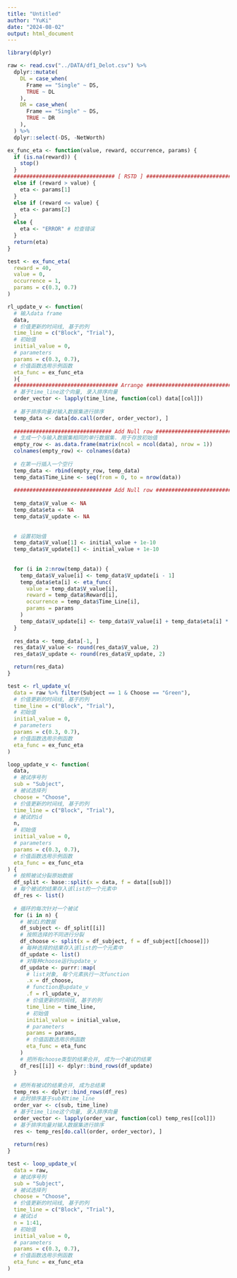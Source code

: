 ```yaml
---
title: "Untitled"
author: "YuKi"
date: "2024-08-02"
output: html_document
---
```

```r
library(dplyr)
```

```r
raw <- read.csv("../DATA/df1_Delot.csv") %>%
  dplyr::mutate(
    DL = case_when(
      Frame == "Single" ~ DS,
      TRUE ~ DL
    ),
    DR = case_when(
      Frame == "Single" ~ DS,
      TRUE ~ DR
    ),
  ) %>%
  dplyr::select(-DS, -NetWorth)
```

```r
ex_func_eta <- function(value, reward, occurrence, params) {
  if (is.na(reward)) {
    stop()
  }
  ################################ [ RSTD ] ####################################
  else if (reward > value) {
    eta <- params[1]
  } 
  else if (reward <= value) {
    eta <- params[2]
  }
  else {
    eta <- "ERROR" # 检查错误
  }
  return(eta)
}

```

```r
test <- ex_func_eta(
  reward = 40,
  value = 0,
  occurrence = 1,
  params = c(0.3, 0.7)
)
```

```r
rl_update_v <- function(
  # 输入data frame
  data,
  # 价值更新的时间线, 基于的列
  time_line = c("Block", "Trial"),
  # 初始值
  initial_value = 0,
  # parameters
  params = c(0.3, 0.7),
  # 价值函数选用示例函数
  eta_func = ex_func_eta
  ){
  ################################# Arrange ######################################
  # 基于time_line这个向量, 录入排序向量
  order_vector <- lapply(time_line, function(col) data[[col]])
  
  # 基于排序向量对输入数据集进行排序
  temp_data <- data[do.call(order, order_vector), ]
  
  ############################### Add Null row ###################################
  # 生成一个与输入数据集相同的单行数据集. 用于存放初始值
  empty_row <- as.data.frame(matrix(ncol = ncol(data), nrow = 1))
  colnames(empty_row) <- colnames(data)
  
  # 在第一行插入一个空行
  temp_data <- rbind(empty_row, temp_data)
  temp_data$Time_Line <- seq(from = 0, to = nrow(data))
  
  ############################### Add Null row ###################################
  
  temp_data$V_value <- NA
  temp_data$eta <- NA
  temp_data$V_update <- NA
  
  
  # 设置初始值
  temp_data$V_value[1] <- initial_value + 1e-10
  temp_data$V_update[1] <- initial_value + 1e-10
  
  
  for (i in 2:nrow(temp_data)) {
    temp_data$V_value[i] <- temp_data$V_update[i - 1]
    temp_data$eta[i] <- eta_func(
      value = temp_data$V_value[i],
      reward = temp_data$Reward[i],
      occurrence = temp_data$Time_Line[i],
      params = params
    )
    temp_data$V_update[i] <- temp_data$V_value[i] + temp_data$eta[i] * (temp_data$Reward[i] - temp_data$V_value[i])
  }
  
  res_data <- temp_data[-1, ]
  res_data$V_value <- round(res_data$V_value, 2)
  res_data$V_update <- round(res_data$V_update, 2)

  return(res_data)
}
```

```r
test <- rl_update_v(
  data = raw %>% filter(Subject == 1 & Choose == "Green"), 
  # 价值更新的时间线, 基于的列
  time_line = c("Block", "Trial"),
  # 初始值
  initial_value = 0,
  # parameters
  params = c(0.3, 0.7),
  # 价值函数选用示例函数
  eta_func = ex_func_eta
)
```

```r
loop_update_v <- function(
  data,
  # 被试序号列
  sub = "Subject",
  # 被试选择列
  choose = "Choose",
  # 价值更新的时间线, 基于的列
  time_line = c("Block", "Trial"),
  # 被试的id
  n,
  # 初始值
  initial_value = 0,
  # parameters
  params = c(0.3, 0.7),
  # 价值函数选用示例函数
  eta_func = ex_func_eta
) {
  # 按照被试分裂原始数据
  df_split <- base::split(x = data, f = data[[sub]])
  # 每个被试的结果存入该list的一个元素中
  df_res <- list()
  
  # 循环的每次针对一个被试
  for (i in n) {
    # 被试i的数据
    df_subject <- df_split[[i]]
    # 按照选择的不同进行分裂
    df_choose <- split(x = df_subject, f = df_subject[[choose]])
    # 每种选择的结果存入该list的一个元素中
    df_update <- list()
    # 对每种choose运行update_v
    df_update <- purrr::map(
      # list对象, 每个元素执行一次function
      .x = df_choose, 
      # function是update_v
      .f = rl_update_v,
      # 价值更新的时间线, 基于的列
      time_line = time_line,
      # 初始值
      initial_value = initial_value,
      # parameters
      params = params,
      # 价值函数选用示例函数
      eta_func = eta_func
    )
    # 把所有choose类型的结果合并, 成为一个被试的结果
    df_res[[i]] <- dplyr::bind_rows(df_update)
  }
  
  # 把所有被试的结果合并, 成为总结果
  temp_res <- dplyr::bind_rows(df_res) 
  # 此时排序基于sub和time_line
  order_var <- c(sub, time_line)
  # 基于time_line这个向量, 录入排序向量
  order_vector <- lapply(order_var, function(col) temp_res[[col]])
  # 基于排序向量对输入数据集进行排序
  res <- temp_res[do.call(order, order_vector), ]
  
  return(res)
}
```

```r
test <- loop_update_v(
  data = raw, 
  # 被试序号列
  sub = "Subject",
  # 被试选择列
  choose = "Choose",
  # 价值更新的时间线, 基于的列
  time_line = c("Block", "Trial"),
  # 被试id
  n = 1:41,
  # 初始值
  initial_value = 0,
  # parameters
  params = c(0.3, 0.7),
  # 价值函数选用示例函数
  eta_func = ex_func_eta
)
```



